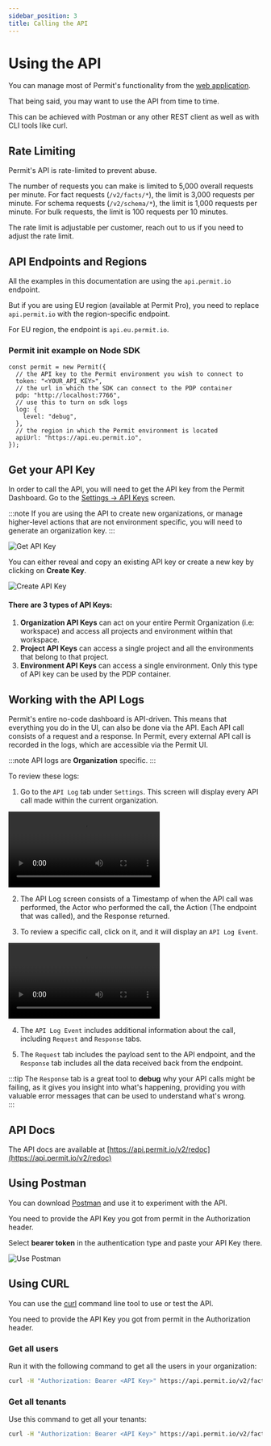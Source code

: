 ```yaml
---
sidebar_position: 3
title: Calling the API
---
```



# Using the API

You can manage most of Permit's functionality from the [web application](https://app.permit.io/).

That being said, you may want to use the API from time to time.

This can be achieved with Postman or any other REST client as well as with CLI tools like curl.

## Rate Limiting

Permit's API is rate-limited to prevent abuse. 

The number of requests you can make is limited to 5,000 overall requests per minute.
For fact requests (`/v2/facts/*`), the limit is 3,000 requests per minute.
For schema requests (`/v2/schema/*`), the limit is 1,000 requests per minute.
For bulk requests, the limit is 100 requests per 10 minutes.

The rate limit is adjustable per customer, reach out to us if you need to adjust the rate limit.
## API Endpoints and Regions
All the examples in this documentation are using the `api.permit.io` endpoint.

But if you are using EU region (available at Permit Pro), you need to replace `api.permit.io` with the region-specific endpoint.

For EU region, the endpoint is `api.eu.permit.io`.

### Permit init example on Node SDK
  
```node
const permit = new Permit({
  // the API key to the Permit environment you wish to connect to
  token: "<YOUR_API_KEY>",
  // the url in which the SDK can connect to the PDP container
  pdp: "http://localhost:7766",
  // use this to turn on sdk logs
  log: {
    level: "debug",
  },
  // the region in which the Permit environment is located
  apiUrl: "https://api.eu.permit.io",
});

```


## Get your API Key

In order to call the API, you will need to get the API key from the Permit Dashboard.
Go to the [Settings -> API Keys](https://app.permit.io/settings/api-keys) screen.

:::note
If you are using the API to create new organizations, or manage higher-level actions that are not
environment specific, you will need to generate an organization key.
:::

![Get API Key](/img/api_keys/api_keys.png)

You can either reveal and copy an existing API key or create a new key by clicking on **Create Key**.

![Create API Key](/img/api_keys/create_api_key.png)

#### There are 3 types of API Keys:

1. **Organization API Keys** can act on your entire Permit Organization (i.e: workspace) and access all projects and environment within that workspace.
2. **Project API Keys** can access a single project and all the environments that belong to that project.
3. **Environment API Keys** can access a single environment. Only this type of API key can be used by the PDP container.

## Working with the API Logs

Permit's entire no-code dashboard is API-driven. This means that everything you do in the UI, can also be done via the API.
Each API call consists of a request and a response. In Permit, every external API call is recorded in the logs, which are accessible via the Permit UI.

:::note
API logs are **Organization** specific.
:::

To review these logs:

1. Go to the `API Log` tab under `Settings`. This screen will display every API call made within the current organization.

<video controls>
  <source src={apiLogs} />
</video>

2. The API Log screen consists of a Timestamp of when the API call was performed, the Actor who performed the call, the Action (The endpoint that was called), and the Response returned.

3. To review a specific call, click on it, and it will display an `API Log Event`.

<video controls>
  <source src={apiLogEvent} />
</video>

4. The `API Log Event` includes additional information about the call, including `Request` and `Response` tabs.

5. The `Request` tab includes the payload sent to the API endpoint, and the `Response` tab includes all the data received back from the endpoint.

:::tip
The `Response` tab is a great tool to **debug** why your API calls might be failing, as it gives you insight into what's happening, providing you with valuable error messages that can be used to understand what's wrong.  
:::

## API Docs

The API docs are available at [https://api.permit.io/v2/redoc](https://api.permit.io/v2/redoc)

## Using Postman

You can download [Postman](https://www.getpostman.com/downloads/mac) and use it to experiment with the API.

You need to provide the API Key you got from permit in the Authorization header.

Select **bearer token** in the authentication type and paste your API Key there.

![Use Postman](/img/api_keys/postman.png)

## Using CURL

You can use the [curl](https://curl.haxx.se/) command line tool to use or test the API.

You need to provide the API Key you got from permit in the Authorization header.

### Get all users

Run it with the following command to get all the users in your organization:

```bash
curl -H "Authorization: Bearer <API Key>" https://api.permit.io/v2/facts/{projectKey}/{environmentKey}/users
```

### Get all tenants

Use this command to get all your tenants:

```bash
curl -H "Authorization: Bearer <API Key>" https://api.permit.io/v2/facts/{projectKey}/{environmentKey}/tenants
```
